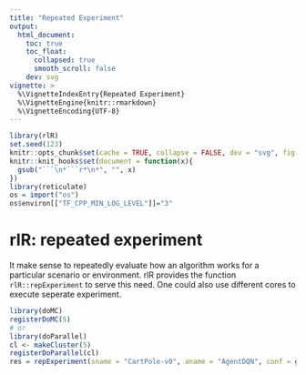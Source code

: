 ```yaml
---
title: "Repeated Experiment"
output:
  html_document:
    toc: true
    toc_float:
      collapsed: true
      smooth_scroll: false
    dev: svg
vignette: >
  %\VignetteIndexEntry{Repeated Experiment}
  %\VignetteEngine{knitr::rmarkdown}
  %\VignetteEncoding{UTF-8}
---
```


```r
library(rlR)
set.seed(123)
knitr::opts_chunk$set(cache = TRUE, collapse = FALSE, dev = "svg", fig.height = 3.5)
knitr::knit_hooks$set(document = function(x){
  gsub("```\n*```r*\n*", "", x)
})
library(reticulate)
os = import("os")
os$environ[["TF_CPP_MIN_LOG_LEVEL"]]="3"
```

# rlR: repeated experiment

It make sense to repeatedly  evaluate  how an algorithm works for a particular scenario or environment. rlR provides the function `rlR::repExperiment` to serve this need. One could also use different cores to execute seperate experiment.


```r
library(doMC)
registerDoMC(5)
# or
library(doParallel)
cl <- makeCluster(5)
registerDoParallel(cl)
res = repExperiment(sname = "CartPole-v0", aname = "AgentDQN", conf = getDefaultConf("AgentDQN"), nrep = 5, nepi = 150)
```

